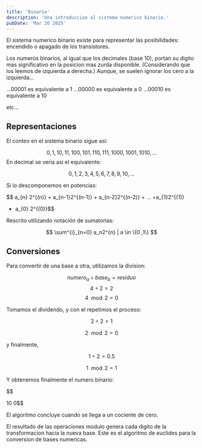 ```yaml
---
title: 'Binario'
description: 'Una introduccion al sistema numerico binario.'
pubDate: 'Mar 26 2025'
---
```

El sistema numerico binario existe para representar las posibilidades: encendido o apagado de los transistores.

Los numeros binarios, al igual que los decimales (base 10), portan su digito mas significativo en la posicion mas zurda disponible. (Considerando que los leemos de izquierda a derecha.) Aunque, se suelen ignorar los cero a la izquierda...

...00001 es equivalente a 1
...00000 es equivalente a 0
...00010 es equivalente a 10

etc...
## Representaciones

El conteo en el sistema binario sigue asi:

$$
0, 1, 10, 11, 100, 101, 110, 111, 1000, 1001, 1010, ...
$$
En decimal se veria asi el equivalente:

$$
0, 1, 2, 3, 4, 5, 6, 7, 8, 9, 10, ...
$$

Si lo descomponemos en potencias:

$$
a_{n} 2^{(n)} + a_{n-1}2^{(n-1)} + a_{n-2}2^{(n-2)} + ... +a_{1}2^{(1)}
 + a_{0} 2^{(0)}$$

Rescrito utilizando notación de sumatorias:

$$
\sum^{i}_{n=0} a_n2^{n} | a \in \{0 ,1\}
$$

## Conversiones

Para convertir de una base a otra, utilizamos la division:

$$
	numero_{a} \div {base_b} = residuo
$$
$$
	4 \div 2 = 2
$$
$$
 4\mod 2 = 0
$$

Tomamos el dividendo, y con el repetimos el proceso:

$$
	2 \div 2 = 1
$$

$$
2 \mod 2 = 0
$$

y finalmente, 

$$
	1 \div 2 = 0.5
$$

$$
1 \mod 2 = 1
$$

Y obtenemos finalmente el numero binario: 

$$

$$$$ 10 0$$

El algoritmo concluye cuando se llega a un cociente de cero.

El resultado de las operaciones modulo genera cada digito de la transformacion hacia la nueva base.
Este es el algoritmo de euclides para la conversion de bases numericas.
